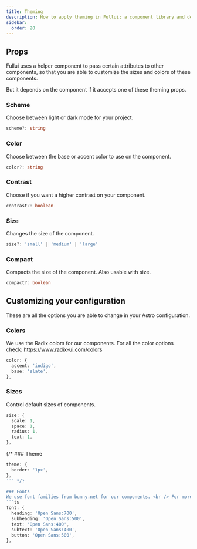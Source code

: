 ```yaml
---
title: Theming
description: How to apply theming in Fullui; a component library and design system built for Astro.
sidebar:
  order: 20
---
```


## Props
Fullui uses a helper component to pass certain attributes to other components, so that you are able to customize the sizes and colors of these components. 

But it depends on the component if it accepts one of these theming props.

### Scheme
Choose between light or dark mode for your project.
```ts
scheme?: string
```

### Color
Choose between the base or accent color to use on the component.
```ts
color?: string
```

### Contrast
Choose if you want a higher contrast on your component.
```ts
contrast?: boolean
```

### Size
Changes the size of the component.
```ts
size?: 'small' | 'medium' | 'large'
```

### Compact
Compacts the size of the component. Also usable with size. 
```ts
compact?: boolean
```

## Customizing your configuration
These are all the options you are able to change in your Astro configuration.

### Colors
We use the Radix colors for our components. For all the color options check: https://www.radix-ui.com/colors
```ts
color: {
  accent: 'indigo',
  base: 'slate',
}, 
```

### Sizes
Control default sizes of components.

```ts
size: {
  scale: 1,
  space: 1,
  radius: 1,
  text: 1,
}, 
```
{/* ### Theme

```ts
theme: {
  border: '1px',
},  
``` */}

### Fonts
We use font families from bunny.net for our components. <br /> For more font options check: https://fonts.bunny.net/
```ts
font: {
  heading: 'Open Sans:700',
  subheading: 'Open Sans:500',
  text: 'Open Sans:400',
  subtext: 'Open Sans:400',
  button: 'Open Sans:500',
},    
```